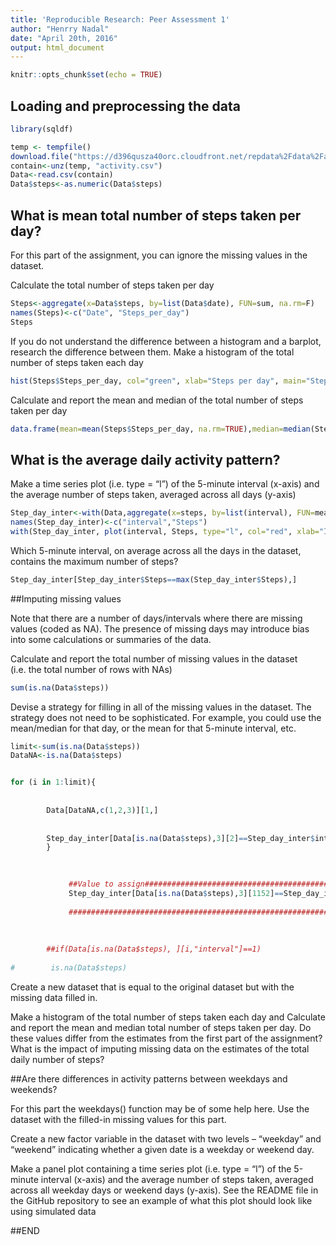 ---
title: 'Reproducible Research: Peer Assessment 1'
author: "Henrry Nadal"
date: "April 20th, 2016"
output: html_document
---

```{r setup, include=FALSE, warning=FALSE}
knitr::opts_chunk$set(echo = TRUE)
```

## Loading and preprocessing the data



```{r library, warning=FALSE,echo=TRUE, message=FALSE}
library(sqldf)
```


```{r temp, echo=TRUE, warning=FALSE}
temp <- tempfile()
download.file("https://d396qusza40orc.cloudfront.net/repdata%2Fdata%2Factivity.zip", temp)
contain<-unz(temp, "activity.csv")
Data<-read.csv(contain)
Data$steps<-as.numeric(Data$steps)
```




## What is mean total number of steps taken per day?

For this part of the assignment, you can ignore the missing values in the dataset.

Calculate the total number of steps taken per day


```{r Steps, echo=TRUE, message=FALSE, warning=FALSE}
Steps<-aggregate(x=Data$steps, by=list(Data$date), FUN=sum, na.rm=F)
names(Steps)<-c("Date", "Steps_per_day")
Steps
```

If you do not understand the difference between a histogram and a barplot, research the difference between them. Make a histogram of the total number of steps taken each day


```{r histSteps, echo=TRUE, message=FALSE, warning=FALSE}
hist(Steps$Steps_per_day, col="green", xlab="Steps per day", main="Steps per Day's Histogram")
```


Calculate and report the mean and median of the total number of steps taken per day


```{r MeanMedian, echo=TRUE, message=FALSE, warning=FALSE}
data.frame(mean=mean(Steps$Steps_per_day, na.rm=TRUE),median=median(Steps$Steps_per_day, na.rm=TRUE))
```







## What is the average daily activity pattern?

Make a time series plot (i.e. type = "l") of the 5-minute interval (x-axis) and the average number of steps taken, averaged across all days (y-axis)


```{r Plots, echo=TRUE, message=FALSE, warning=FALSE}
Step_day_inter<-with(Data,aggregate(x=steps, by=list(interval), FUN=mean, na.rm=T))
names(Step_day_inter)<-c("interval","Steps")
with(Step_day_inter, plot(interval, Steps, type="l", col="red", xlab="Interval", ylab="Steps", main="Steps vs Interval"))

```


Which 5-minute interval, on average across all the days in the dataset, contains the maximum number of steps?


```{r MaxSteps, echo=TRUE, message=FALSE, warning=FALSE}
Step_day_inter[Step_day_inter$Steps==max(Step_day_inter$Steps),]
```



##Imputing missing values



Note that there are a number of days/intervals where there are missing values (coded as NA). The presence of missing days may introduce bias into some calculations or summaries of the data.

Calculate and report the total number of missing values in the dataset (i.e. the total number of rows with NAs)

```{r Nas, echo=TRUE, message=FALSE, warning=FALSE}
sum(is.na(Data$steps))
```


Devise a strategy for filling in all of the missing values in the dataset. The strategy does not need to be sophisticated. For example, you could use the mean/median for that day, or the mean for that 5-minute interval, etc.

```{r Replacing_NAs, echo=TRUE, message=FALSE, warning=FALSE}

limit<-sum(is.na(Data$steps))
DataNA<-is.na(Data$steps)


for (i in 1:limit){
        
        
        Data[DataNA,c(1,2,3)][1,]
        
        
        Step_day_inter[Data[is.na(Data$steps),3][2]==Step_day_inter$interval, ][,2] 
        }

             
             
             ##Value to assign#######################################################
             Step_day_inter[Data[is.na(Data$steps),3][1152]==Step_day_inter$interval, ][,2]
        
             #######################################################################
             
             
             
        ##if(Data[is.na(Data$steps), ][i,"interval"]==1)
       
#        is.na(Data$steps)
```


Create a new dataset that is equal to the original dataset but with the missing data filled in.

Make a histogram of the total number of steps taken each day and Calculate and report the mean and median total number of steps taken per day. Do these values differ from the estimates from the first part of the assignment? What is the impact of imputing missing data on the estimates of the total daily number of steps?


##Are there differences in activity patterns between weekdays and weekends?


For this part the weekdays() function may be of some help here. Use the dataset with the filled-in missing values for this part.

Create a new factor variable in the dataset with two levels – “weekday” and “weekend” indicating whether a given date is a weekday or weekend day.

Make a panel plot containing a time series plot (i.e. type = "l") of the 5-minute interval (x-axis) and the average number of steps taken, averaged across all weekday days or weekend days (y-axis). See the README file in the GitHub repository to see an example of what this plot should look like using simulated data

##END







